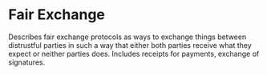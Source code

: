 

= Fair Exchange =

Describes fair exchange protocols as ways to exchange things between distrustful parties in such a way that either both parties receive what they expect or neither parties does. Includes receipts for payments, exchange of signatures.